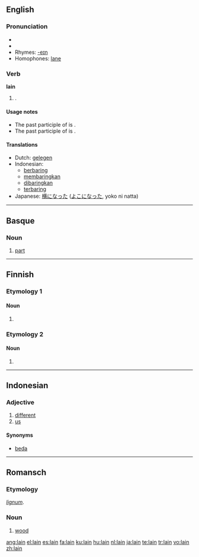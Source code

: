 ==English==

===Pronunciation===
*{{IPA|/lein/}}
*{{audio|en-us-lain.ogg|Audio (US)}}
*Rhymes: [[Rhymes:English:-eɪn|-eɪn]]
*Homophones: [[lane]]

===Verb===
'''lain'''

# {{past participle of|[[lie#Etymology 1|lie]]|nodot=1}}{{term|||oriented in a horizontal position, situated}}.

====Usage notes====
*The past participle of {{term||[[lie#Etymology 2|lie]]|deceive}} is {{term|lied|lang=en}}.
*The past participle of {{term||[[lay#Etymology 1|lay]]|put down}} is {{term|laid|lang=en}}.

====Translations====
*Dutch: [[gelegen]]
*Indonesian:
** [[baring|berbaring]]
** [[baring|membaringkan]]
** [[baring|dibaringkan]]
** [[baring|terbaring]]
*Japanese: [[横になった]] ([[よこになった]], yoko ni natta)

----

==Basque==

===Noun===
{{infl|eu|noun}}

# [[part]]

----

==Finnish==

===Etymology 1===

====Noun====
{{infl|fi|noun form}}

# {{fi-form of|type=noun|case=instructive|pl=plural|[[laki]]}}

===Etymology 2===

====Noun====
{{infl|fi|noun form}}

# {{fi-form of|type=noun|case=genitive|pl=singular|[[laki]]}}

----

==Indonesian==

===Adjective===
{{infl|id|adjective}}

# [[different]]
# [[us]]

====Synonyms====
* [[beda]]

----

==Romansch==

===Etymology===
{{L.|rm}} ''[[lignum]]''.

===Noun===
{{infl|rm|noun|m}}

# [[wood]]

[[ang:lain]]
[[el:lain]]
[[es:lain]]
[[fa:lain]]
[[ku:lain]]
[[hu:lain]]
[[nl:lain]]
[[ja:lain]]
[[te:lain]]
[[tr:lain]]
[[vo:lain]]
[[zh:lain]]